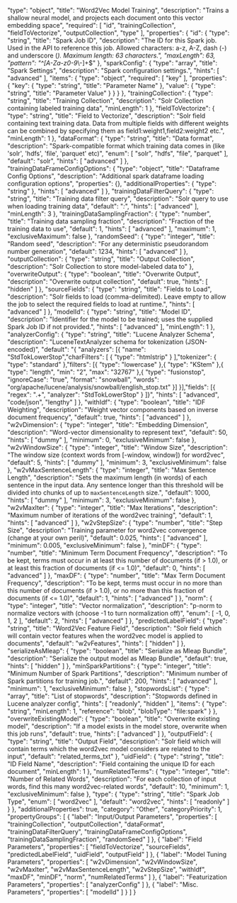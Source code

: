   "type": "object",
  "title": "Word2Vec Model Training",
  "description": "Trains a shallow neural model, and projects each document onto this vector embedding space",
  "required": [
    "id",
    "trainingCollection",
    "fieldToVectorize",
    "outputCollection",
    "type"
  ],
  "properties": {
    "id": {
      "type": "string",
      "title": "Spark Job ID",
      "description": "The ID for this Spark job. Used in the API to reference this job. Allowed characters: a-z, A-Z, dash (-) and underscore (_). Maximum length: 63 characters.",
      "maxLength": 63,
      "pattern": "^[A-Za-z0-9_\\-]+$"
    },
    "sparkConfig": {
      "type": "array",
      "title": "Spark Settings",
      "description": "Spark configuration settings.",
      "hints": [
        "advanced"
      ],
      "items": {
        "type": "object",
        "required": [
          "key"
        ],
        "properties": {
          "key": {
            "type": "string",
            "title": "Parameter Name"
          },
          "value": {
            "type": "string",
            "title": "Parameter Value"
          }
        }
      }
    },
    "trainingCollection": {
      "type": "string",
      "title": "Training Collection",
      "description": "Solr Collection containing labeled training data",
      "minLength": 1
    },
    "fieldToVectorize": {
      "type": "string",
      "title": "Field to Vectorize",
      "description": "Solr field containing text training data. Data from multiple fields with different weights can be combined by specifying them as field1:weight1,field2:weight2 etc.",
      "minLength": 1
    },
    "dataFormat": {
      "type": "string",
      "title": "Data format",
      "description": "Spark-compatible format which training data comes in (like 'solr', 'hdfs', 'file', 'parquet' etc)",
      "enum": [
        "solr",
        "hdfs",
        "file",
        "parquet"
      ],
      "default": "solr",
      "hints": [
        "advanced"
      ]
    },
    "trainingDataFrameConfigOptions": {
      "type": "object",
      "title": "Dataframe Config Options",
      "description": "Additional spark dataframe loading configuration options",
      "properties": {},
      "additionalProperties": {
        "type": "string"
      },
      "hints": [
        "advanced"
      ]
    },
    "trainingDataFilterQuery": {
      "type": "string",
      "title": "Training data filter query",
      "description": "Solr query to use when loading training data",
      "default": "*:*",
      "hints": [
        "advanced"
      ],
      "minLength": 3
    },
    "trainingDataSamplingFraction": {
      "type": "number",
      "title": "Training data sampling fraction",
      "description": "Fraction of the training data to use",
      "default": 1,
      "hints": [
        "advanced"
      ],
      "maximum": 1,
      "exclusiveMaximum": false
    },
    "randomSeed": {
      "type": "integer",
      "title": "Random seed",
      "description": "For any deterministic pseudorandom number generation",
      "default": 1234,
      "hints": [
        "advanced"
      ]
    },
    "outputCollection": {
      "type": "string",
      "title": "Output Collection",
      "description": "Solr Collection to store model-labeled data to"
    },
    "overwriteOutput": {
      "type": "boolean",
      "title": "Overwrite Output",
      "description": "Overwrite output collection",
      "default": true,
      "hints": [
        "hidden"
      ]
    },
    "sourceFields": {
      "type": "string",
      "title": "Fields to Load",
      "description": "Solr fields to load (comma-delimited). Leave empty to allow the job to select the required fields to load at runtime.",
      "hints": [
        "advanced"
      ]
    },
    "modelId": {
      "type": "string",
      "title": "Model ID",
      "description": "Identifier for the model to be trained; uses the supplied Spark Job ID if not provided.",
      "hints": [
        "advanced"
      ],
      "minLength": 1
    },
    "analyzerConfig": {
      "type": "string",
      "title": "Lucene Analyzer Schema",
      "description": "LuceneTextAnalyzer schema for tokenization (JSON-encoded)",
      "default": "{ \"analyzers\": [{ \"name\": \"StdTokLowerStop\",\"charFilters\": [ { \"type\": \"htmlstrip\" } ],\"tokenizer\": { \"type\": \"standard\" },\"filters\": [{ \"type\": \"lowercase\" },{ \"type\": \"KStem\" },{ \"type\": \"length\", \"min\": \"2\", \"max\": \"32767\" },{ \"type\": \"fusionstop\", \"ignoreCase\": \"true\", \"format\": \"snowball\", \"words\": \"org/apache/lucene/analysis/snowball/english_stop.txt\" }] }],\"fields\": [{ \"regex\": \".+\", \"analyzer\": \"StdTokLowerStop\" } ]}",
      "hints": [
        "advanced",
        "code/json",
        "lengthy"
      ]
    },
    "withIdf": {
      "type": "boolean",
      "title": "IDF Weighting",
      "description": "Weight vector components based on inverse document frequency",
      "default": true,
      "hints": [
        "advanced"
      ]
    },
    "w2vDimension": {
      "type": "integer",
      "title": "Embedding Dimension",
      "description": "Word-vector dimensionality to represent text",
      "default": 50,
      "hints": [
        "dummy"
      ],
      "minimum": 0,
      "exclusiveMinimum": false
    },
    "w2vWindowSize": {
      "type": "integer",
      "title": "Window Size",
      "description": "The window size (context words from [-window, window]) for word2vec",
      "default": 5,
      "hints": [
        "dummy"
      ],
      "minimum": 3,
      "exclusiveMinimum": false
    },
    "w2vMaxSentenceLength": {
      "type": "integer",
      "title": "Max Sentence Length",
      "description": "Sets the maximum length (in words) of each sentence in the input data. Any sentence longer than this threshold will be divided into chunks of up to `maxSentenceLength` size.",
      "default": 1000,
      "hints": [
        "dummy"
      ],
      "minimum": 3,
      "exclusiveMinimum": false
    },
    "w2vMaxIter": {
      "type": "integer",
      "title": "Max Iterations",
      "description": "Maximum number of iterations of the word2vec training",
      "default": 1,
      "hints": [
        "advanced"
      ]
    },
    "w2vStepSize": {
      "type": "number",
      "title": "Step Size",
      "description": "Training parameter for word2vec convergence (change at your own peril)",
      "default": 0.025,
      "hints": [
        "advanced"
      ],
      "minimum": 0.005,
      "exclusiveMinimum": false
    },
    "minDF": {
      "type": "number",
      "title": "Minimum Term Document Frequency",
      "description": "To be kept, terms must occur in at least this number of documents (if > 1.0), or at least this fraction of documents (if <= 1.0)",
      "default": 0,
      "hints": [
        "advanced"
      ]
    },
    "maxDF": {
      "type": "number",
      "title": "Max Term Document Frequency",
      "description": "To be kept, terms must occur in no more than this number of documents (if > 1.0), or no more than this fraction of documents (if <= 1.0)",
      "default": 1,
      "hints": [
        "advanced"
      ]
    },
    "norm": {
      "type": "integer",
      "title": "Vector normalization",
      "description": "p-norm to normalize vectors with (choose -1 to turn normalization off)",
      "enum": [
        -1,
        0,
        1,
        2
      ],
      "default": 2,
      "hints": [
        "advanced"
      ]
    },
    "predictedLabelField": {
      "type": "string",
      "title": "Word2Vec Feature Field",
      "description": "Solr field which will contain vector features when the word2vec model is applied to documents",
      "default": "w2vFeatures",
      "hints": [
        "hidden"
      ]
    },
    "serializeAsMleap": {
      "type": "boolean",
      "title": "Serialize as Mleap Bundle",
      "description": "Serialize the output model as Mleap Bundle",
      "default": true,
      "hints": [
        "hidden"
      ]
    },
    "minSparkPartitions": {
      "type": "integer",
      "title": "Minimum Number of Spark Partitions",
      "description": "Minimum number of Spark partitions for training job.",
      "default": 200,
      "hints": [
        "advanced"
      ],
      "minimum": 1,
      "exclusiveMinimum": false
    },
    "stopwordsList": {
      "type": "array",
      "title": "List of stopwords",
      "description": "Stopwords defined in Lucene analyzer config",
      "hints": [
        "readonly",
        "hidden"
      ],
      "items": {
        "type": "string",
        "minLength": 1,
        "reference": "blob",
        "blobType": "file:spark"
      }
    },
    "overwriteExistingModel": {
      "type": "boolean",
      "title": "Overwrite existing model",
      "description": "If a model exists in the model store, overwrite when this job runs",
      "default": true,
      "hints": [
        "advanced"
      ]
    },
    "outputField": {
      "type": "string",
      "title": "Output Field",
      "description": "Solr field which will contain terms which the word2vec model considers are related to the input",
      "default": "related_terms_txt"
    },
    "uidField": {
      "type": "string",
      "title": "ID Field Name",
      "description": "Field containing the unique ID for each document",
      "minLength": 1
    },
    "numRelatedTerms": {
      "type": "integer",
      "title": "Number of Related Words",
      "description": "For each collection of input words, find this many word2vec-related words",
      "default": 10,
      "minimum": 1,
      "exclusiveMinimum": false
    },
    "type": {
      "type": "string",
      "title": "Spark Job Type",
      "enum": [
        "word2vec"
      ],
      "default": "word2vec",
      "hints": [
        "readonly"
      ]
    }
  },
  "additionalProperties": true,
  "category": "Other",
  "categoryPriority": 1,
  "propertyGroups": [
    {
      "label": "Input/Output Parameters",
      "properties": [
        "trainingCollection",
        "outputCollection",
        "dataFormat",
        "trainingDataFilterQuery",
        "trainingDataFrameConfigOptions",
        "trainingDataSamplingFraction",
        "randomSeed"
      ]
    },
    {
      "label": "Field Parameters",
      "properties": [
        "fieldToVectorize",
        "sourceFields",
        "predictedLabelField",
        "uidField",
        "outputField"
      ]
    },
    {
      "label": "Model Tuning Parameters",
      "properties": [
        "w2vDimension",
        "w2vWindowSize",
        "w2vMaxIter",
        "w2vMaxSentenceLength",
        "w2vStepSize",
        "withIdf",
        "maxDF",
        "minDF",
        "norm",
        "numRelatedTerms"
      ]
    },
    {
      "label": "Featurization Parameters",
      "properties": [
        "analyzerConfig"
      ]
    },
    {
      "label": "Misc. Parameters",
      "properties": [
        "modelId"
      ]
    }
  ]
}
